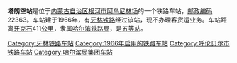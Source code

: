 {{noteTA
|1=zh-cn:始发车次; zh-hk:列車班次;
|2=zh-cn:车次; zh-hk:班次;
}}
{{Infobox China railway station 
|车站名称 = 塔朗空站
|车站名称拼音 = 
|车站地址 = [[内蒙古自治区|内蒙古自治区]][[根河市|根河市]]
|归属 = [[哈尔滨铁路局|哈尔滨铁路局]]
|车站等级 = [[五等站_(中铁)|五等站]]
|线路 = [[牙林铁路|牙林铁路]]
}}
'''塔朗空站'''是位于[[内蒙古自治区|内蒙古自治区]][[根河市|根河市]][[阿乌尼林场|阿乌尼林场]]的一个铁路车站，[[邮政编码|邮政编码]]22363。车站建于1966年，有[[牙林铁路|牙林铁路]]经过该站，现不办理客货运业务。车站距离[[牙克石|牙克石]]411[[公里|公里]]，隶属[[哈尔滨铁路局|哈尔滨铁路局]]，是[[五等站_(中铁)|五等站]]。

{{start rail box}}
{{s-inop|[[阿龙山站|阿龙山站]]}}
{{s-line|[[牙林铁路|牙林铁路]]}}
{{s-inop|[[阿乌尼站|阿乌尼站]]}}
{{end box}}
{{牙林铁路}}
{{铁路车站小作品}}
{{内蒙古小作品}}

[[Category:牙林铁路车站|Category:牙林铁路车站]]
[[Category:1966年启用的铁路车站|Category:1966年启用的铁路车站]]
[[Category:呼伦贝尔市铁路车站|Category:呼伦贝尔市铁路车站]]
[[Category:哈尔滨局集团车站|Category:哈尔滨局集团车站]]